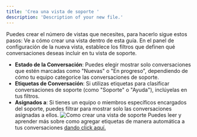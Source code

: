 ```yaml
---
title: 'Crea una vista de soporte '
description: 'Description of your new file.'
---
```

Puedes crear el número de vistas que necesites, para hacerlo sigue estos pasos:
<Steps>
  <Step title="Sigue los pasos para crear una vista">
  Ve a cómo crear una vista dentro de esta guía.
  </Step>
  <Step title="Configura los Filtros">
  En el panel de configuración de la nueva vista, establece los filtros que definen qué conversaciones deseas incluir en tu vista de soporte. 
  </Step>
</Steps>
- **Estado de la Conversación**: Puedes elegir mostrar solo conversaciones que estén marcadas como "Nuevas" o "En progreso", dependiendo de cómo tu equipo categorice las conversaciones de soporte.
- **Etiquetas de Conversación**: Si utilizas etiquetas para clasificar conversaciones de soporte (como "Soporte" o "Ayuda"), inclúyelas en tus filtros.
- **Asignados a**: Si tienes un equipo o miembros específicos encargados del soporte, puedes filtrar para mostrar solo las conversaciones asignadas a ellos.
![Como crear una vista de soporte](https://hilos-media.s3.us-east-2.amazonaws.com/mintlify/guides/new-agent/organize-conversations/2.4crear-vista-de-soportejpg.jpeg)
Puedes leer y aprender más sobre como agregar etiquetas de manera automática a tus conversaciones [dando click aquí.](https://hilos.io/docs/user/using-hilos/flows/steps/tag-step) 